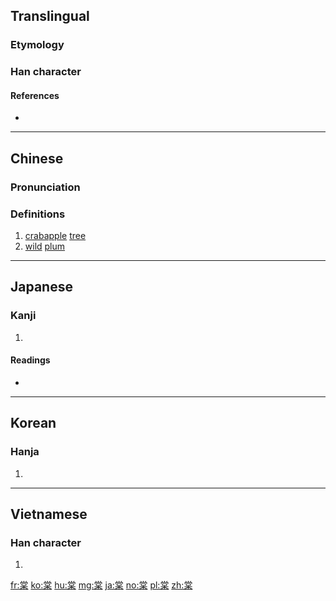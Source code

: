 ==Translingual==

===Etymology===
{{Han compound|尚|木|c1=p|c2=s|t2=tree, wood|ls=psc}}

===Han character===
{{Han char|rn=75|rad=木|as=08|sn=12|four=90904|canj=FBRD|ids=⿱龸呆}}

====References====
* {{Han ref|kx=0533.140|dkj=14953|dj=0921.120|hdz=21231.070|uh=68E0|ud=26848|bh=B4C5|bd=46277}}

----

==Chinese==
{{zh-forms}}

===Pronunciation===
{{zh-pron
|m=táng
|c=tong4
|mc=y
|oc=y
|ma=
|cat=n
}}

===Definitions===
# [[crabapple]] [[tree]]
# [[wild]] [[plum]]

----

==Japanese==

===Kanji===
{{ja-kanji|grade=|rs=木08}}

# {{defn|lang=ja|sort=木08}}

====Readings====
* {{ja-readings|on=[[とう]] (tō), [[どう]] (dō)|kun=[[やまなし]] (yamanashi)}}

----

==Korean==

===Hanja===
{{ko-hanja|hangeul=당|eumhun=|rv=dang|mr=tang|y=tang}}

# {{defn|lang=ko|sort=木08}}

----

==Vietnamese==

===Han character===
{{vi-hantu|[[đường]]|rs=木08}}

# {{defn|lang=vi|sort=木08}}

[[fr:棠]]
[[ko:棠]]
[[hu:棠]]
[[mg:棠]]
[[ja:棠]]
[[no:棠]]
[[pl:棠]]
[[zh:棠]]